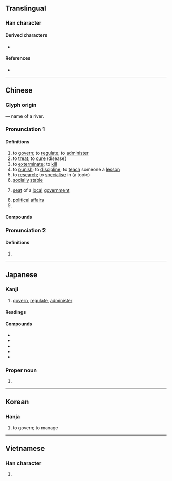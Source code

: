 {{character info/new}}
==Translingual==

===Han character===
{{Han char|rn=85|rad=水|as=05|sn=8|four=33160|canj=EIR|ids=⿰氵台}}

====Derived characters====
* {{l|mul|[[箈]], [[菭]], [[𠶠]], [[𤦮]], [[𤷩]], [[𨵔]], [[𩃦]]}}

====References====
* {{Han ref|kx=0614.070|dkj=17256|dj=1007.110|hdz=31599.060|uh=6CBB|ud=27835|bh=AA76|bd=43638}}

----

==Chinese==
{{zh-forms|alt=𣳮}}

===Glyph origin===
{{Han etym}}
{{Han compound|水|alt1=氵|台|ls=psc|c1=s|c2=p|t1=water}} — name of a river.

===Pronunciation 1===
{{zh-pron
|m=zhì
|c=zi6
|h=pfs=chhṳ
|md=dê
|mn=qz:tǐ/tw,xm,zz:tī
|mn-t=di7
|w=3zr
|mc=y
|oc=y
|cat=v,a,n,pn
}}

====Definitions====
{{zh-hanzi}}

# to [[govern]]; to [[regulate]]; to [[administer]]
# to [[treat]]; to [[cure]] (disease)
# to [[exterminate]]; to [[kill]]
# to [[punish]]; to [[discipline]]; to [[teach]] someone a [[lesson]]
# to [[research]]; to [[specialise]] in (a topic)
# [[socially]] [[stable]]
# {{lb|zh|historical}} [[seat]] of a [[local]] [[government]]
# [[political]] [[affairs]]
# {{surname|lang=zh}}

====Compounds====
{{zh-der|治安|治本|治病|治理|治療|治喪|治學|治印|治罪|治裝|大禹治水|修治|安克拉治|平治|團體治療|宵旰圖治|以夷治夷|主治|人治|專家政治|主治醫生|吸入治療|強權政治|吏治|佐治|同治|大學自治|全民政治|彈治|勵精求治|府治|基因治療|不治|平民政治|喬治亞|垂拱而治|帝王政治|厲精圖治|三明治|厲精求治|官僚政治|委任統治|專制政治|心理治療|併贓治罪|安邦治國|內治|妨害治安|寡頭政治|太平之治|化學治療|不治之症|共治|三明治人|久安長治|地方自治|代議政治|勵精圖治|主治大夫|治躬|成康之治|政治學|根治|治績|治古|禁治產|究治|窮治|治平|治齋|政治作戰|治命|懲治|政治戰|治辦|政治建設|政治哲學|治安機關|治愈|治要|政治|整治|文治|治亂|理治|治術|標本同治|治第|政治史|政治鬥爭|明章之治|治任|民主政治|治軍|百治百效|治國|政治分析|治點|禁治|治亂存亡|根管治療|政治波普|明治|無為而治|救治|直接政治|治產|文景之治|政治庇護|政治犯|治化|科員政治|政治革新|明治天皇|日治時代|政治大學|治問|捊治|磨治|治外法權|矯治|省治|物理治療|治人|政治責任|療治|法治|治癒|治家格言|政治號召|生物防治|治國安民|治席|治功|治生|治跡|掠治|政治家|明治維新|文治武功|政治避難|格林威治|法獄治罪|治戎|治酒|治行|治絲而棼|治絲益棼|治水|治死|治權|治標|治庖|治平專案|治家|治安策|治安法庭|治外|治具|治兵|治亂興亡|治世|治下|河道整治|沒治|民治|極權政治|撥亂興治|撥亂反治|政黨政治|斷治|敷治|政治秀|政治文化|自治|醫治|鞫治|自治區|防治|至治|職能治療|黃老治術|調治|診治|資治通鑑|自治會|繕甲治兵|鳴琴而治|轄治|自治都市|黑金政治|齊家治國|黜治|自治領|統治權|語言治療|貞觀之治|藥物治療|順治|音樂治療|運動治療|結繩而治|舉要治繁|處治|金權政治|長治久安|舞蹈治療|郅治|逮治|輿論政治|輻射治療|臥治|統治|貴族政治|議會政治|縣治|自治行政|肅北蒙古族自治縣|阿克塞哈薩克族自治縣|五峰土家族自治縣|海西蒙古族藏族自治州|自治州}}

===Pronunciation 2===
{{zh-pron
|m=chí
|c=ci4
|mc=1
|oc=1,1
|dial=n
|cat=pn
}}

====Definitions====
{{zh-hanzi}}

# {{n-g|[[ancient|Ancient]] [[river]] [[name]].}}

{{zh-cat|Elementary}}

----

==Japanese==

===Kanji===
{{ja-kanji|grade=4|rs=水05}}

# [[govern]], [[regulate]], [[administer]]

====Readings====
{{ja-readings
|goon=じ
|kanon=ち
|kun=おさ-める, おさ-まる, なお-る, なお-す
|nanori=はる
}}

====Compounds====
* {{ja-r|治安|ちあん}}
* {{ja-r|治世|ちせい}}
* {{ja-r|治癒|ちゆ}}
* {{ja-r|治療|ちりょう}}
* {{ja-r|政治|せいじ}}

===Proper noun===
{{ja-pos|おさむ|proper}}

# {{given name|male|lang=ja|sort=おさむ}}

----

==Korean==

===Hanja===
{{ko-hanja|hangeul=치|eumhun=|rv=chi|mr=ch'i|y=chi}}

# to govern; to manage

----

==Vietnamese==

===Han character===
{{vi-hantu|[[trị]], [[chệ]], [[trịa]]|rs=水05}}

# {{defn|lang=vi|sort=水05}}